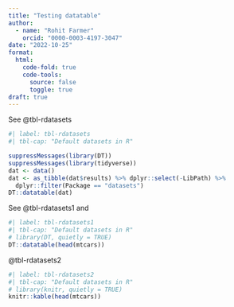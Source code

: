 ```yaml
---
title: "Testing datatable"
author: 
  - name: "Rohit Farmer"
    orcid: "0000-0003-4197-3047"
date: "2022-10-25"
format:
  html:
    code-fold: true
    code-tools:
      source: false
      toggle: true
draft: true
---
```


See @tbl-rdatasets

```r
#| label: tbl-rdatasets
#| tbl-cap: "Default datasets in R"

suppressMessages(library(DT))
suppressMessages(library(tidyverse))
dat <- data()
dat <- as_tibble(dat$results) %>% dplyr::select(-LibPath) %>%
  dplyr::filter(Package == "datasets")
DT::datatable(dat)
```

See @tbl-rdatasets1 and

```r
#| label: tbl-rdatasets1
#| tbl-cap: "Default datasets in R"
# library(DT, quietly = TRUE)
DT::datatable(head(mtcars))
```

@tbl-rdatasets2

```r
#| label: tbl-rdatasets2
#| tbl-cap: "Default datasets in R"
# library(knitr, quietly = TRUE)
knitr::kable(head(mtcars))
```

